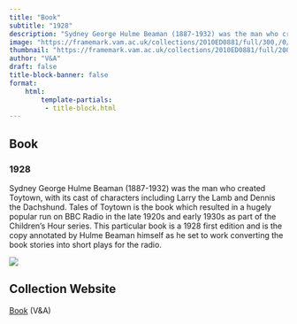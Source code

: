 ```yaml
---
title: "Book"
subtitle: "1928"
description: "Sydney George Hulme Beaman (1887-1932) was the man who created Toytown, with its cast of characters including Larry the Lamb and Dennis the Dachshund. Tales of Toytown is the book which resulted in a hugely popular run on BBC Radio in the late 1920s and early 1930s as part of the Children's Hour series. This particular book is a 1928 first edition and is the copy annotated by Hulme Beaman himself as he set to work converting the book stories into short plays for the radio."
image: "https://framemark.vam.ac.uk/collections/2010ED0881/full/300,/0/default.jpg"
thumbnail: "https://framemark.vam.ac.uk/collections/2010ED0881/full/200,/0/default.jpg"
author: "V&A"
draft: false
title-block-banner: false
format:
    html:
        template-partials:
         - title-block.html
---
```

## Book
### 1928
Sydney George Hulme Beaman (1887-1932) was the man who created Toytown, with its cast of characters including Larry the Lamb and Dennis the Dachshund. Tales of Toytown is the book which resulted in a hugely popular run on BBC Radio in the late 1920s and early 1930s as part of the Children's Hour series. This particular book is a 1928 first edition and is the copy annotated by Hulme Beaman himself as he set to work converting the book stories into short plays for the radio.

::: {.column-margin}
<img src="https://framemark.vam.ac.uk/collections/2010ED0881/full/400,/0/default.jpg">

:::

## Collection Website
<a href="https://collections.vam.ac.uk/item/O1136935/tales-of-toytown-book-hulme-beaman-sydney/"/>Book</a> (V&A)
